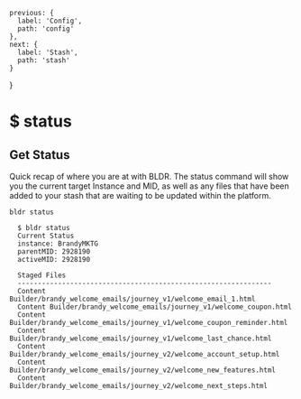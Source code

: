 
    previous: {
      label: 'Config',
      path: 'config'
    },
    next: {
      label: 'Stash',
      path: 'stash'
    }
  }

# $ status

## Get Status
Quick recap of where you are at with BLDR. The status command will show you the current target Instance and MID, as well as any files that have been added to your stash that are waiting to be updated within the platform.

`bldr status`

```
  $ bldr status
  Current Status                                                                                                                                                
  instance: BrandyMKTG                                                                                               
  parentMID: 2928190                                                                                             
  activeMID: 2928190                                                                                             
                                                                                                                    
  Staged Files                             
  ---------------------------------------------------------------
  Content Builder/brandy_welcome_emails/journey_v1/welcome_email_1.html                                                      
  Content Builder/brandy_welcome_emails/journey_v1/welcome_coupon.html                                                     
  Content Builder/brandy_welcome_emails/journey_v1/welcome_coupon_reminder.html                                                  
  Content Builder/brandy_welcome_emails/journey_v1/welcome_last_chance.html                                             
  Content Builder/brandy_welcome_emails/journey_v2/welcome_account_setup.html                                            
  Content Builder/brandy_welcome_emails/journey_v2/welcome_new_features.html                                           
  Content Builder/brandy_welcome_emails/journey_v2/welcome_next_steps.html 
```

<br />

